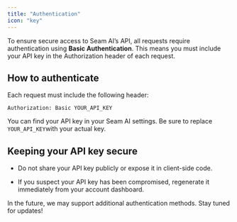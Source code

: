 ```yaml
---
title: "Authentication"
icon: "key"
---
```


To ensure secure access to Seam AI’s API, all requests require authentication using **Basic Authentication**. This means you must include your API key in the Authorization header of each request.

## How to authenticate

Each request must include the following header:

```
Authorization: Basic YOUR_API_KEY
```

You can find your API key in your Seam AI settings. Be sure to replace `YOUR_API_KEY`with your actual key.

## Keeping your API key secure

* Do not share your API key publicly or expose it in client-side code.

* If you suspect your API key has been compromised, regenerate it immediately from your account dashboard.

In the future, we may support additional authentication methods. Stay tuned for updates!